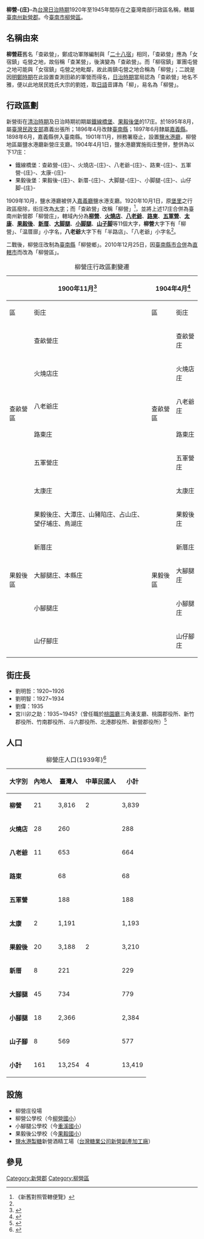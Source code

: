 {{noteTA
|1=zh-hans:庄; zh-hant:庄;
}}
'''柳營-{庄}-'''為[[台灣日治時期|台灣日治時期]]1920年至1945年間存在之臺灣南部行政區名稱，轄屬[[臺南州|臺南州]][[新營郡|新營郡]]。今[[臺南市|臺南市]][[柳營區|柳營區]]。

== 名稱由來 ==
'''柳營莊'''舊名「查畝營」，鄭成功軍隊編制與「[[二十八宿|二十八宿]]」相同，「查畝營」應為「女宿鎮」屯營之地，故俗稱「查某營」，後演變為「查畝營」。而「柳宿鎮」軍團屯營之地可能與「女宿鎮」屯營之地毗鄰，故此兩鎮屯營之地合稱為「柳營」；二說是因[[明鄭時期|明鄭時期]]在此設置查測田畝的軍營而得名，[[台灣日治時期|日治時期]]當局認為「查畝營」地名不雅，便以此地居民姓氏大宗的劉姓，取[[日语|日語]]音譯為「柳」，易名為「柳營」。
==行政區劃==
新營街在[[清治時期|清治時期]]及日治時期初期屬[[鐵線橋堡|鐵線橋堡]]、[[果毅後堡|果毅後堡]]的17庄。於1895年8月，屬[[臺灣民政支部|臺灣民政支部]]嘉義出張所；1896年4月改隸[[臺南縣_(日治時期)|臺南縣]]；1897年6月隸屬[[嘉義縣_(日治時期)|嘉義縣]]。1898年6月，嘉義縣併入臺南縣。1901年11月，辨務署廢止，設置[[鹽水港廳|鹽水港廳]]，柳營地區屬鹽水港廳新營庄支廳。1904年4月1日，鹽水港廳實施街庄整併，整併為以下17庄：

* 鐵線橋堡：查畝營-{庄}-、火燒店-{庄}-、八老爺-{庄}-、路東-{庄}-、五軍營-{庄}-、太康-{庄}-
* 果毅後堡：果毅後-{庄}-、新厝-{庄}-、大脚腿-{庄}-、小脚腿-{庄}-、山仔脚-{庄}-

1909年10月，鹽水港廳被併入[[嘉義廳|嘉義廳]]鹽水港支廳。1920年10月1日，原[[堡里鄉澚|堡里]]之行政區廢除，街庄改為[[大字|大字]]；而「查畝營」改稱「柳營」<ref name=":0">《新舊對照管轄便覽》</ref>，並將上述17庄合併為臺南州新營郡「柳營庄」，轄域內分為'''[[柳營_(大字)|柳營]]'''、'''[[火燒店_(柳營區)|火燒店]]'''、'''[[八老爺_(臺南市)|八老爺]]'''、'''[[路東|路東]]'''、'''[[五軍營_(地名)|五軍營]]'''、'''[[太康_(臺灣)|太康]]'''、'''[[果毅後|果毅後]]'''、'''[[新厝_(臺南市)|新厝]]'''、'''[[大腳腿_(臺南市)|大脚腿]]'''、'''[[小腳腿|小脚腿]]'''、'''[[山子腳_(臺南市柳營區)|山子脚]]'''等11個大字，'''柳營'''大字下有「柳營」、「温厝廍」小字名，'''八老爺'''大字下有「半路店」、「八老爺」小字名<ref name=":0" />。

二戰後，柳營庄改制為[[臺南縣|臺南縣]]「柳營鄉」。2010年12月25日，因[[2010年中華民國縣市改制直轄市|臺南縣市合併]]為[[臺南市|直轄市]]而改為「柳營區」。
{| class="wikitable"
|+柳營庄行政區劃變遷
! colspan="2" |1900年11月<ref>{{Cite web|title=臺南縣令第二十二號|url=https://onlinearchives.th.gov.tw/index.php?act=Display/image/770676QIftLBB#|date=1900-11-13|publisher=國史館臺灣文獻館}}</ref>
! colspan="2" |1904年4月<ref>{{Cite news|title=鹽水港廳令第三號|work=鹽水港廳報|date=1904-03-31}}</ref>
! colspan="2" |1920年10月
! colspan="2" |現在
|-
!區
!街庄
!區
!街庄
!街庄
!大字
!鄉鎮市區
!村里
|-
| rowspan="6" |查畝營區
|查畝營庄
| rowspan="6" |查畝營區
|查畝營庄
| rowspan="11" |柳營庄
|柳營
| rowspan="11" |柳營區
|東昇里、光福里、中埕里、是林里
|-
|火燒店庄
|火燒店庄
|火燒店
|人和里
|-
|八老爺庄
|八老爺庄
|八老爺
|八翁里
|-
|路東庄
|路東庄
|路東
|太康里、大農里
|-
|五軍營庄
|五軍營庄
|五軍營
|重溪里
|-
|太康庄
|太康庄
|太康
|太康里
|-
| rowspan="5" |果毅後區
|果毅後庄、大潭庄、山豬陷庄、占山庄、望仔埔庄、鳥湖庄
| rowspan="5" |果毅後區
|果毅後庄
|果毅後
|果毅里、旭山里、神農里
|-
|新厝庄
|新厝庄
|新厝
|神農里
|-
|大腳腿庄、本縣庄
|大腳腿庄
|大腳腿
|大農里
|-
|小腳腿庄
|小腳腿庄
|小腳腿
|篤農里、重溪里
|-
|山仔腳庄
|山仔腳庄
|山子腳
|旭山里
|}

== 街庄長 ==

* 劉明哲：1920~1926
* 劉明智：1927~1934
* 劉偉：1935
* 宮川卯之助：1935~1945?（曾任職於[[桃園廳|桃園廳]]三角湧支廳、桃園郡役所、新竹郡役所、竹南郡役所、斗六郡役所、北港郡役所、新營郡役所）<ref>{{Cite web|title=臺灣總督府職員錄系統|url=http://who.ith.sinica.edu.tw/mpView.action|author=臺灣總督府|publisher=中央研究院臺灣史研究所|access-date=2021-11-29|archive-date=2019-07-13|archive-url=https://web.archive.org/web/20190713180357/http://who.ith.sinica.edu.tw/mpView.action|dead-url=no}}</ref>

== 人口 ==
{| class="wikitable sortable"
|+柳營庄人口(1939年)<ref name=":022">{{Cite book|title=臺灣常住戶口統計|last=臺灣總督官房企畫部|first=|publisher=|year=1939|isbn=|location=|pages=}}</ref>
!大字別
!內地人
!臺灣人
!中華民國人
!小計
|-
|'''柳營'''
|21
|3,816
|2
|3,839
|-
|'''火燒店'''
|28
|260
|
|288
|-
|'''八老爺'''
|11
|653
|
|664
|-
|'''路東'''
|
|68
|
|68
|-
|'''五軍營'''
|
|188
|
|188
|-
|'''太康'''
|2
|1,191
|
|1,193
|-
|'''果毅後'''
|20
|3,188
|2
|3,210
|-
|'''新厝'''
|8
|221
|
|229
|-
|'''大腳腿'''
|45
|734
|
|779
|-
|'''小腳腿'''
|18
|2,366
|
|2,384
|-
|'''山子腳'''
|8
|569
|
|577
|-
|'''小計'''
|161
|13,254
|4
|13,419
|}

== 設施 ==

* 柳營庄役場
* 柳營公學校（今[[臺南市柳營區柳營國民小學|柳營國小]]）
* 小腳腿公學校（今[[臺南市柳營區重溪國民小學|重溪國小]]）
* 果毅後公學校（今[[臺南市柳營區果毅國民小學|果毅國小]]）
* [[鹽水港製糖|鹽水港製糖]]新營酒精工場（[[台灣糖業公司|台灣糖業公司]][[新營副產加工廠|新營副產加工廠]]）

== 參見 ==
{{reflist}}
{{台南州}}
[[Category:新營郡|Category:新營郡]]
[[Category:柳營區|Category:柳營區]]